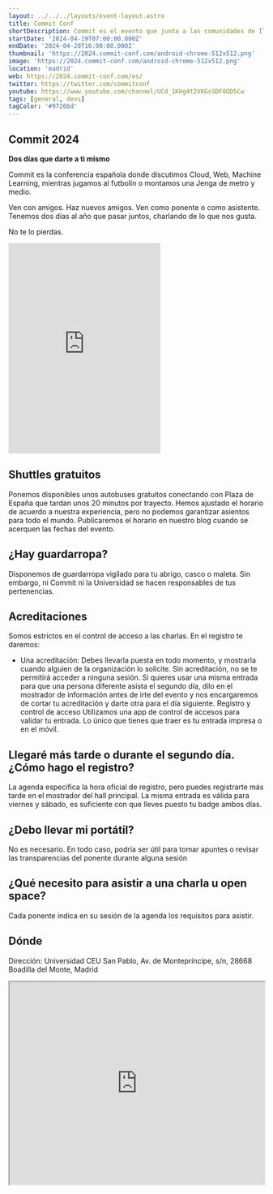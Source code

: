 ```yaml
---
layout: ../../../layouts/event-layout.astro
title: Commit Conf
shortDescription: Commit es el evento que junta a las comunidades de IT de España durante dos días.
startDate: '2024-04-19T07:00:00.000Z'
endDate: '2024-04-20T16:00:00.000Z'
thumbnail: 'https://2024.commit-conf.com/android-chrome-512x512.png'
image: 'https://2024.commit-conf.com/android-chrome-512x512.png'
location: 'madrid'
web: https://2024.commit-conf.com/es/
twitter: https://twitter.com/commitconf
youtube: https://www.youtube.com/channel/UCd_1KHg4t2VKGsSDF8OD5Cw
tags: [general, devs]
tagColor: '#97266d'
---
```


## Commit 2024

**Dos días que darte a ti mismo**

Commit es la conferencia española donde discutimos Cloud, Web, Machine Learning, mientras jugamos al futbolín o montamos una Jenga de metro y medio.

Ven con amigos. Haz nuevos amigos. Ven como ponente o como asistente. Tenemos dos días al año que pasar juntos, charlando de lo que nos gusta.

No te lo pierdas.

<iframe
  title="Resumen de Commit 2023"
  class="video-iframe"
  src="https://www.youtube-nocookie.com/embed/AmX136JgVqU?autoplay=0&amp;modestbranding=1&amp;rel=0&amp;wmode=transparent"
  frameborder="0"
  allow="accelerometer; autoplay; encrypted-media; gyroscope; picture-in-picture"
  allowfullscreen=""
  height="415"
  class="mb-4 mt-4 w-full border-none"
></iframe>

## Shuttles gratuitos

Ponemos disponibles unos autobuses gratuitos conectando con Plaza de España que tardan unos 20 minutos por trayecto. Hemos ajustado el horario de acuerdo a nuestra experiencia, pero no podemos garantizar asientos para todo el mundo. Publicaremos el horario en nuestro blog cuando se acerquen las fechas del evento.

## ¿Hay guardarropa?

Disponemos de guardarropa vigilado para tu abrigo, casco o maleta. Sin embargo, ni Commit ni la Universidad se hacen responsables de tus pertenencias.

## Acreditaciones

Somos estrictos en el control de acceso a las charlas. En el registro te daremos:

- Una acreditación: Debes llevarla puesta en todo momento, y mostrarla cuando alguien de la organización lo solicite. Sin acreditación, no se te permitirá acceder a ninguna sesión. Si quieres usar una misma entrada para que una persona diferente asista el segundo día, dilo en el mostrador de información antes de irte del evento y nos encargaremos de cortar tu acreditación y darte otra para el día siguiente.
  Registro y control de acceso
  Utilizamos una app de control de accesos para validar tu entrada. Lo único que tienes que traer es tu entrada impresa o en el móvil.

## Llegaré más tarde o durante el segundo día. ¿Cómo hago el registro?

La agenda especifica la hora oficial de registro, pero puedes registrarte más tarde en el mostrador del hall principal. La misma entrada es válida para viernes y sábado, es suficiente con que lleves puesto tu badge ambos días.

## ¿Debo llevar mi portátil?

No es necesario. En todo caso, podría ser útil para tomar apuntes o revisar las transparencias del ponente durante alguna sesión

## ¿Qué necesito para asistir a una charla u open space?

Cada ponente indica en su sesión de la agenda los requisitos para asistir.

## Dónde

Dirección: Universidad CEU San Pablo, Av. de Montepríncipe, s/n, 28668 Boadilla del Monte, Madrid

<iframe
  style="width: 100%; height: 400px;"
  height="400"
  allowfullscreen=""
  loading="lazy"
  referrerpolicy="no-referrer-when-downgrade"
  src="https://www.google.com/maps/embed?pb=!1m18!1m12!1m3!1d3038.3971261282263!2d-3.8354488!3d40.4000524!2m3!1f0!2f0!3f0!3m2!1i1024!2i768!4f13.1!3m3!1m2!1s0xd418f5abcb0f793%3A0x584b4722be9549b1!2sUniversidad%20CEU%20San%20Pablo.%20Escuela%20Polit%C3%A9cnica%20Superior!5e0!3m2!1ses!2ses!4v1699432443055!5m2!1ses!2ses"
  aria-label="Universidad CEU San Pablo, Av. de Montepríncipe, s/n, 28668 Boadilla del Monte, Madrid"
></iframe>
